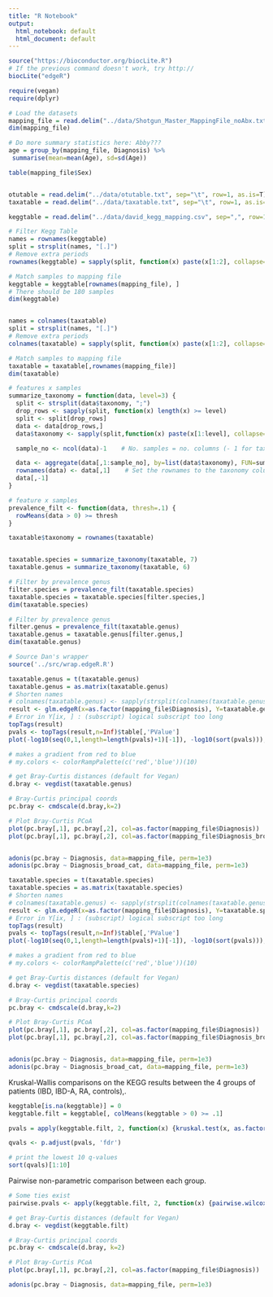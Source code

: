 ```yaml
---
title: "R Notebook"
output:
  html_notebook: default
  html_document: default
---
```


```r
source("https://bioconductor.org/biocLite.R")
# If the previous command doesn't work, try http://
biocLite("edgeR")

require(vegan)
require(dplyr)
```

```r
# Load the datasets
mapping_file = read.delim("../data/Shotgun_Master_MappingFile_noAbx.txt", sep="\t", row=1, as.is=T)
dim(mapping_file)

# Do more summary statistics here: Abby???
age = group_by(mapping_file, Diagnosis) %>%
 summarise(mean=mean(Age), sd=sd(Age))

table(mapping_file$Sex)


otutable = read.delim("../data/otutable.txt", sep="\t", row=1, as.is=T)
taxatable = read.delim("../data/taxatable.txt", sep="\t", row=1, as.is=T)

keggtable = read.delim("../data/david_kegg_mapping.csv", sep=",", row=1, as.is=T)

# Filter Kegg Table
names = rownames(keggtable)
split = strsplit(names, "[.]")
# Remove extra periods
rownames(keggtable) = sapply(split, function(x) paste(x[1:2], collapse="."))

# Match samples to mapping file
keggtable = keggtable[rownames(mapping_file), ]
# There should be 180 samples
dim(keggtable)


names = colnames(taxatable)
split = strsplit(names, "[.]")
# Remove extra periods
colnames(taxatable) = sapply(split, function(x) paste(x[1:2], collapse="."))

# Match samples to mapping file
taxatable = taxatable[,rownames(mapping_file)]
dim(taxatable)
```

```r
# features x samples
summarize_taxonomy = function(data, level=3) {
  split <- strsplit(data$taxonomy, ";")
  drop_rows <- sapply(split, function(x) length(x) >= level)
  split <- split[drop_rows]
  data <- data[drop_rows,]
  data$taxonomy <- sapply(split,function(x) paste(x[1:level], collapse=";"))

  sample_no <- ncol(data)-1    # No. samples = no. columns (- 1 for taxonomy col)

  data <- aggregate(data[,1:sample_no], by=list(data$taxonomy), FUN=sum)
  rownames(data) <- data[,1]    # Set the rownames to the taxonomy column
  data[,-1]
}

# feature x samples
prevalence_filt <- function(data, thresh=.1) {
  rowMeans(data > 0) >= thresh
}

taxatable$taxonomy = rownames(taxatable)


taxatable.species = summarize_taxonomy(taxatable, 7)
taxatable.genus = summarize_taxonomy(taxatable, 6)

# Filter by prevalence genus
filter.species = prevalence_filt(taxatable.species)
taxatable.species = taxatable.species[filter.species,]
dim(taxatable.species)

# Filter by prevalence genus
filter.genus = prevalence_filt(taxatable.genus)
taxatable.genus = taxatable.genus[filter.genus,]
dim(taxatable.genus)
```

```r
# Source Dan's wrapper
source('../src/wrap.edgeR.R')

taxatable.genus = t(taxatable.genus)
taxatable.genus = as.matrix(taxatable.genus)
# Shorten names
# colnames(taxatable.genus) <- sapply(strsplit(colnames(taxatable.genus),';'),function(xx) # paste(paste(substr(xx[-c(1,length(xx))],4,7),collapse=';'),substring(xx[length(xx)],4),sep=';'))
result <- glm.edgeR(x=as.factor(mapping_file$Diagnosis), Y=taxatable.genus)
# Error in Y[ix, ] : (subscript) logical subscript too long
topTags(result)
pvals <- topTags(result,n=Inf)$table[,'PValue']
plot(-log10(seq(0,1,length=length(pvals)+1)[-1]), -log10(sort(pvals))); abline(0,1)
```

```r
# makes a gradient from red to blue
# my.colors <- colorRampPalette(c('red','blue'))(10)

# get Bray-Curtis distances (default for Vegan)
d.bray <- vegdist(taxatable.genus)

# Bray-Curtis principal coords
pc.bray <- cmdscale(d.bray,k=2)

# Plot Bray-Curtis PCoA
plot(pc.bray[,1], pc.bray[,2], col=as.factor(mapping_file$Diagnosis))
plot(pc.bray[,1], pc.bray[,2], col=as.factor(mapping_file$Diagnosis_broad_cat))


adonis(pc.bray ~ Diagnosis, data=mapping_file, perm=1e3)
adonis(pc.bray ~ Diagnosis_broad_cat, data=mapping_file, perm=1e3)
```

```r
taxatable.species = t(taxatable.species)
taxatable.species = as.matrix(taxatable.species)
# Shorten names
# colnames(taxatable.genus) <- sapply(strsplit(colnames(taxatable.genus),';'),function(xx) # paste(paste(substr(xx[-c(1,length(xx))],4,7),collapse=';'),substring(xx[length(xx)],4),sep=';'))
result <- glm.edgeR(x=as.factor(mapping_file$Diagnosis), Y=taxatable.species)
# Error in Y[ix, ] : (subscript) logical subscript too long
topTags(result)
pvals <- topTags(result,n=Inf)$table[,'PValue']
plot(-log10(seq(0,1,length=length(pvals)+1)[-1]), -log10(sort(pvals))); abline(0,1)

# makes a gradient from red to blue
# my.colors <- colorRampPalette(c('red','blue'))(10)

# get Bray-Curtis distances (default for Vegan)
d.bray <- vegdist(taxatable.species)

# Bray-Curtis principal coords
pc.bray <- cmdscale(d.bray,k=2)

# Plot Bray-Curtis PCoA
plot(pc.bray[,1], pc.bray[,2], col=as.factor(mapping_file$Diagnosis))
plot(pc.bray[,1], pc.bray[,2], col=as.factor(mapping_file$Diagnosis_broad_cat))


adonis(pc.bray ~ Diagnosis, data=mapping_file, perm=1e3)
adonis(pc.bray ~ Diagnosis_broad_cat, data=mapping_file, perm=1e3)
```

Kruskal-Wallis comparisons on the KEGG results between the 4 groups of patients (IBD, IBD-A, RA, controls),.
```r
keggtable[is.na(keggtable)] = 0
keggtable.filt = keggtable[, colMeans(keggtable > 0) >= .1]

pvals = apply(keggtable.filt, 2, function(x) {kruskal.test(x, as.factor(mapping_file$Diagnosis))$p.val})

qvals <- p.adjust(pvals, 'fdr')

# print the lowest 10 q-values
sort(qvals)[1:10]
```

Pairwise non-parametric comparison between each group.

```r
# Some ties exist
pairwise.pvals <- apply(keggtable.filt, 2, function(x) {pairwise.wilcox.test(x, as.factor(mapping_file$Diagnosis))})
```

```r
# get Bray-Curtis distances (default for Vegan)
d.bray <- vegdist(keggtable.filt)

# Bray-Curtis principal coords
pc.bray <- cmdscale(d.bray, k=2)

# Plot Bray-Curtis PCoA
plot(pc.bray[,1], pc.bray[,2], col=as.factor(mapping_file$Diagnosis))

adonis(pc.bray ~ Diagnosis, data=mapping_file, perm=1e3)
```




